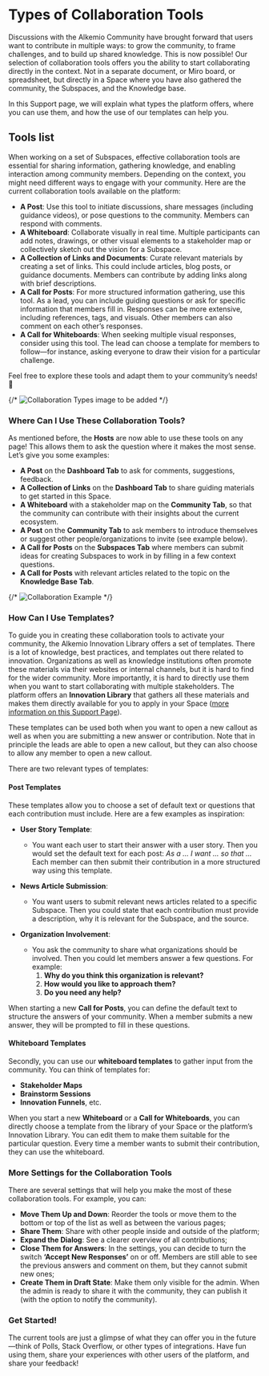 # Types of Collaboration Tools

Discussions with the Alkemio Community have brought forward that users want to contribute in multiple ways: to grow the community, to frame challenges, and to build up shared knowledge. This is now possible! Our selection of collaboration tools offers you the ability to start collaborating directly in the context. Not in a separate document, or Miro board, or spreadsheet, but directly in a Space where you have also gathered the community, the Subspaces, and the Knowledge base.

In this Support page, we will explain what types the platform offers, where you can use them, and how the use of our templates can help you.

## Tools list

When working on a set of Subspaces, effective collaboration tools are essential for sharing information, gathering knowledge, and enabling interaction among community members. Depending on the context, you might need different ways to engage with your community. Here are the current collaboration tools available on the platform:

- **A Post**: Use this tool to initiate discussions, share messages (including guidance videos), or pose questions to the community. Members can respond with comments.
- **A Whiteboard**: Collaborate visually in real time. Multiple participants can add notes, drawings, or other visual elements to a stakeholder map or collectively sketch out the vision for a Subspace.
- **A Collection of Links and Documents**: Curate relevant materials by creating a set of links. This could include articles, blog posts, or guidance documents. Members can contribute by adding links along with brief descriptions.
- **A Call for Posts**: For more structured information gathering, use this tool. As a lead, you can include guiding questions or ask for specific information that members fill in. Responses can be more extensive, including references, tags, and visuals. Other members can also comment on each other’s responses.
- **A Call for Whiteboards**: When seeking multiple visual responses, consider using this tool. The lead can choose a template for members to follow—for instance, asking everyone to draw their vision for a particular challenge.

Feel free to explore these tools and adapt them to your community’s needs! 🚀

{/* ![Collaboration Types image to be added](#) */}

### Where Can I Use These Collaboration Tools?

As mentioned before, the **Hosts** are now able to use these tools on any page! This allows them to ask the question where it makes the most sense. Let’s give you some examples:

- **A Post** on the **Dashboard Tab** to ask for comments, suggestions, feedback.
- **A Collection of Links** on the **Dashboard Tab** to share guiding materials to get started in this Space.
- **A Whiteboard** with a stakeholder map on the **Community Tab**, so that the community can contribute with their insights about the current ecosystem.
- **A Post** on the **Community Tab** to ask members to introduce themselves or suggest other people/organizations to invite (see example below).
- **A Call for Posts** on the **Subspaces Tab** where members can submit ideas for creating Subspaces to work in by filling in a few context questions.
- **A Call for Posts** with relevant articles related to the topic on the **Knowledge Base Tab**.

{/* ![Collaboration Example](#) */}

### How Can I Use Templates?

To guide you in creating these collaboration tools to activate your community, the Alkemio Innovation Library offers a set of templates. There is a lot of knowledge, best practices, and templates out there related to innovation. Organizations as well as knowledge institutions often promote these materials via their websites or internal channels, but it is hard to find for the wider community. More importantly, it is hard to directly use them when you want to start collaborating with multiple stakeholders. The platform offers an **Innovation Library** that gathers all these materials and makes them directly available for you to apply in your Space ([more information on this Support Page](#)).

These templates can be used both when you want to open a new callout as well as when you are submitting a new answer or contribution. Note that in principle the leads are able to open a new callout, but they can also choose to allow any member to open a new callout.

There are two relevant types of templates:

#### Post Templates

These templates allow you to choose a set of default text or questions that each contribution must include. Here are a few examples as inspiration:

- **User Story Template**:
  - You want each user to start their answer with a user story. Then you would set the default text for each post: *As a … I want … so that …* Each member can then submit their contribution in a more structured way using this template.
  
- **News Article Submission**:
  - You want users to submit relevant news articles related to a specific Subspace. Then you could state that each contribution must provide a description, why it is relevant for the Subspace, and the source.
  
- **Organization Involvement**:
  - You ask the community to share what organizations should be involved. Then you could let members answer a few questions. For example:
    1. **Why do you think this organization is relevant?**
    2. **How would you like to approach them?**
    3. **Do you need any help?**

When starting a new **Call for Posts**, you can define the default text to structure the answers of your community. When a member submits a new answer, they will be prompted to fill in these questions.

#### Whiteboard Templates

Secondly, you can use our **whiteboard templates** to gather input from the community. You can think of templates for:
- **Stakeholder Maps**
- **Brainstorm Sessions**
- **Innovation Funnels**, etc.

When you start a new **Whiteboard** or a **Call for Whiteboards**, you can directly choose a template from the library of your Space or the platform’s Innovation Library. You can edit them to make them suitable for the particular question. Every time a member wants to submit their contribution, they can use the whiteboard.

### More Settings for the Collaboration Tools

There are several settings that will help you make the most of these collaboration tools. For example, you can:

- **Move Them Up and Down**: Reorder the tools or move them to the bottom or top of the list as well as between the various pages;
- **Share Them**: Share with other people inside and outside of the platform;
- **Expand the Dialog**: See a clearer overview of all contributions;
- **Close Them for Answers**: In the settings, you can decide to turn the switch **‘Accept New Responses’** on or off. Members are still able to see the previous answers and comment on them, but they cannot submit new ones;
- **Create Them in Draft State**: Make them only visible for the admin. When the admin is ready to share it with the community, they can publish it (with the option to notify the community).

### Get Started!

The current tools are just a glimpse of what they can offer you in the future—think of Polls, Stack Overflow, or other types of integrations. Have fun using them, share your experiences with other users of the platform, and share your feedback!